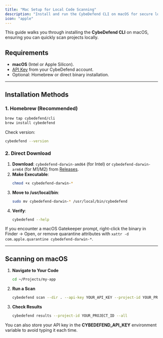 ```yaml
---
title: "Mac Setup for Local Code Scanning"
description: "Install and run the CybeDefend CLI on macOS for secure local code scanning."
icon: "apple"
---
```


This guide walks you through installing the **CybeDefend CLI** on macOS, ensuring you can quickly scan projects locally.

## Requirements

- **macOS** (Intel or Apple Silicon).  
- [API Key](/static-scanning-code-repository/local-code-scanning/introduction-api-key) from your CybeDefend account.  
- Optional: Homebrew or direct binary installation.

---

## Installation Methods

### 1. Homebrew (Recommended)

```bash
brew tap cybedefend/cli
brew install cybedefend
```
Check version:
```bash
cybedefend --version
```

### 2. Direct Download

1. **Download**: `cybedefend-darwin-amd64` (for Intel) or `cybedefend-darwin-arm64` (for M1/M2) from [Releases](https://github.com/CybeDefend/cybedefend-cli/releases).  
2. **Make Executable**:
   ```bash
   chmod +x cybedefend-darwin-*
   ```
3. **Move to /usr/local/bin**:
   ```bash
   sudo mv cybedefend-darwin-* /usr/local/bin/cybedefend
   ```
4. **Verify**:
   ```bash
   cybedefend --help
   ```

<Note>
If you encounter a macOS Gatekeeper prompt, right-click the binary in Finder → Open, or remove quarantine attributes with <code>xattr -d com.apple.quarantine cybedefend-darwin-*</code>.
</Note>

---

## Scanning on macOS

1. **Navigate to Your Code**  
   ```bash
   cd ~/Projects/my-app
   ```
2. **Run a Scan**  
   ```bash
   cybedefend scan --dir . --api-key YOUR_API_KEY --project-id YOUR_PROJECT_ID
   ```
3. **Check Results**  
   ```bash
   cybedefend results --project-id YOUR_PROJECT_ID --all
   ```
   
<Tip>
You can also store your API key in the <strong>CYBEDEFEND_API_KEY</strong> environment variable to avoid typing it each time.
</Tip>